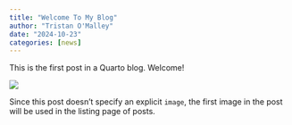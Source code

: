 ```yaml
---
title: "Welcome To My Blog"
author: "Tristan O'Malley"
date: "2024-10-23"
categories: [news]
---
```


This is the first post in a Quarto blog. Welcome!

![](thumbnail.jpg)

Since this post doesn't specify an explicit `image`, the first image in the post will be used in the listing page of posts.